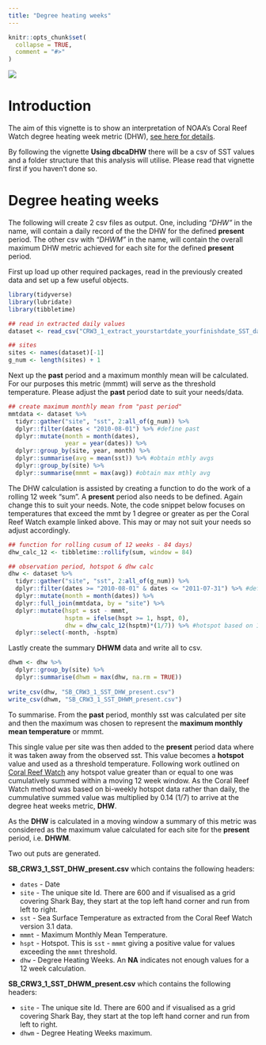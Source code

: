 ```yaml
---
title: "Degree heating weeks"
---
```


```r
knitr::opts_chunk$set(
  collapse = TRUE,
  comment = "#>"
)
```



![](plots/dbcaDHWlogo2011.png)

# Introduction
The aim of this vignette is to show an interpretation of NOAA's Coral Reef Watch 
degree heating week metric (DHW), [see here for details](https://coralreefwatch.noaa.gov/product/5km/methodology.php#dhw).

By following the vignette **Using dbcaDHW** there will be a csv of SST values 
and a folder structure that this analysis will utilise. Please read that 
vignette first if you haven't done so. 

# Degree heating weeks
The following will create 2 csv files as output. One, including *"DHW"* in the name, will contain a daily record of the the DHW for the defined **present** period. 
The other csv with *"DHWM"* in the name, will contain the overall maximum DHW 
metric achieved for each site for the defined **present** period.

First up load up other required packages, read in the previously created data and set up a few useful objects.
```r
library(tidyverse)
library(lubridate)
library(tibbletime)

## read in extracted daily values
dataset <- read_csv("CRW3_1_extract_yourstartdate_yourfinishdate_SST_data.csv")

## sites
sites <- names(dataset)[-1]
g_num <- length(sites) + 1
```

Next up the **past** period and a maximum monthly mean will be calculated. For 
our purposes this metric (mmmt) will serve as the threshold temperature. Please 
adjust the **past** period date to suit your needs/data.
```r
## create maximum monthly mean from "past period"
mmtdata <- dataset %>%
  tidyr::gather("site", "sst", 2:all_of(g_num)) %>%
  dplyr::filter(dates < "2010-08-01") %>% #define past
  dplyr::mutate(month = month(dates),
                year = year(dates)) %>%
  dplyr::group_by(site, year, month) %>%
  dplyr::summarise(avg = mean(sst)) %>% #obtain mthly avgs
  dplyr::group_by(site) %>%
  dplyr::summarise(mmmt = max(avg)) #obtain max mthly avg
```

The DHW calculation is assisted by creating a function to do the work of a 
rolling 12 week "sum". A **present** period also needs to be defined. Again 
change this to suit your needs. Note, the code snippet below focuses on 
temperatures that exceed the mmt by 1 degree or greater as per the Coral Reef 
Watch example linked above. This may or may not suit your needs so adjust 
accordingly.

```r
## function for rolling cusum of 12 weeks - 84 days)
dhw_calc_12 <- tibbletime::rollify(sum, window = 84)

## observation period, hotspot & dhw calc
dhw <- dataset %>%
  tidyr::gather("site", "sst", 2:all_of(g_num)) %>%
  dplyr::filter(dates >= "2010-08-01" & dates <= "2011-07-31") %>% #define present
  dplyr::mutate(month = month(dates)) %>%
  dplyr::full_join(mmtdata, by = "site") %>%
  dplyr::mutate(hspt = sst - mmmt,
                hsptm = ifelse(hspt >= 1, hspt, 0),
                dhw = dhw_calc_12(hsptm)*(1/7)) %>% #hotspot based on 1 degree
  dplyr::select(-month, -hsptm)
```

Lastly create the summary **DHWM** data and write all to csv.
```r
dhwm <- dhw %>%
  dplyr::group_by(site) %>%
  dplyr::summarise(dhwm = max(dhw, na.rm = TRUE))
  
write_csv(dhw, "SB_CRW3_1_SST_DHW_present.csv")    
write_csv(dhwm, "SB_CRW3_1_SST_DHWM_present.csv") 
```

To summarise. From the **past** period, monthly sst was calculated per site and then the maximum was chosen to represent the **maximum monthly mean temperature** or mmmt.

This single value per site was then added to the **present** period data where it was taken away from the observed sst. This value becomes a **hotspot** value and used as a threshold temperature. Following work outlined on [Coral Reef Watch](https://coralreefwatch.noaa.gov/satellite/methodology/methodology.php) any hotspot value greater than or equal to one was cumulatively summed within a moving 12 week window. As the Coral Reef Watch method was based on bi-weekly hotspot data rather than daily, the cummulative summed value was multiplied by 0.14 (1/7) to arrive at the degree heat weeks metric, **DHW**.

As the **DHW** is calculated in a moving window a summary of this metric was considered as the maximum value calculated for each site for the **present** period, i.e. **DHWM**.

Two out puts are generated.

**SB_CRW3_1_SST_DHW_present.csv** which contains the following headers:

* `dates` - Date
* `site` - The unique site Id. There are 600 and if visualised as a grid covering Shark Bay, they start at the top left hand corner and run from left to right.
* `sst` - Sea Surface Temperature as extracted from the Coral Reef Watch version 3.1 data.
* `mmmt` - Maximum Monthly Mean Temperature.
* `hspt` - Hotspot. This is `sst` - `mmmt` giving a positive value for values exceeding the `mmmt` threshold.
* `dhw` - Degree Heating Weeks. An **NA** indicates not enough values for a 12 week calculation.

**SB_CRW3_1_SST_DHWM_present.csv** which contains the following headers:

* `site` - The unique site Id. There are 600 and if visualised as a grid covering Shark Bay, they start at the top left hand corner and run from left to right.
* `dhwm` - Degree Heating Weeks maximum.
